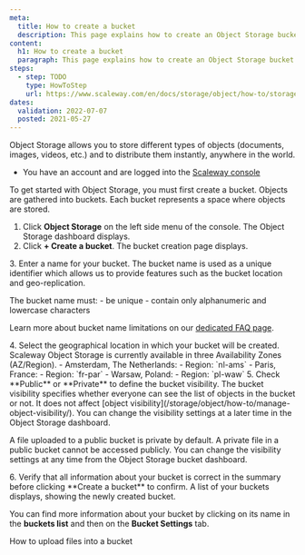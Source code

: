 ```yaml
---
meta:
  title: How to create a bucket
  description: This page explains how to create an Object Storage bucket.
content:
  h1: How to create a bucket
  paragraph: This page explains how to create an Object Storage bucket.
steps:
  - step: TODO
    type: HowToStep
    url: https://www.scaleway.com/en/docs/storage/object/how-to/storage/how-to/create-a-bucket/
dates:
  validation: 2022-07-07
  posted: 2021-05-27
---
```


Object Storage allows you to store different types of objects (documents, images, videos, etc.) and to distribute them instantly, anywhere in the world.

<Message type="requirement">

  - You have an account and are logged into the [Scaleway console](https://console.scaleway.com)

</Message>


To get started with Object Storage, you must first create a bucket. Objects are gathered into buckets. Each bucket represents a space where objects are stored.

1. Click **Object Storage** on the left side menu of the console. The Object Storage dashboard displays.
2. Click **+ Create a bucket**. The bucket creation page displays.
  <Lightbox src="scaleway-s3-main-page.webp" alt="" />
3. Enter a name for your bucket. The bucket name is used as a unique identifier which allows us to provide features such as the bucket location and geo-replication.
  <Message type="note">

  The bucket name must:
    - be unique 
    - contain only alphanumeric and lowercase characters

  Learn more about bucket name limitations on our [dedicated FAQ page](https://www.scaleway.com/en/faq/is-there-a-limitation-in-the-bucket-name/).

  </Message>
4. Select the geographical location in which your bucket will be created. Scaleway Object Storage is currently available in three Availability Zones (AZ/Region).
    - Amsterdam, The Netherlands: 
      - Region: `nl-ams`
    - Paris, France: 
      - Region: `fr-par`
    - Warsaw, Poland: 
      - Region: `pl-waw`
5. Check **Public** or **Private** to define the bucket visibility. The bucket visibility specifies whether everyone can see the list of objects in the bucket or not. It does not affect [object visibility](/storage/object/how-to/manage-object-visibility/). You can change the visibility settings at a later time in the Object Storage dashboard.
  <Message type="note">

  A file uploaded to a public bucket is private by default.
  A private file in a public bucket cannot be accessed publicly.
  You can change the visibility settings at any time from the Object Storage bucket dashboard.

  </Message>
6. Verify that all information about your bucket is correct in the summary before clicking **Create a bucket** to confirm. A list of your buckets displays, showing the newly created bucket.
  <Lightbox src="scaleway-bucket-list.webp" alt="" />

You can find more information about your bucket by clicking on its name in the **buckets list** and then on the **Bucket Settings** tab.

<Navigation title="See Also">
  <NextButton to="/storage/object/how-to/upload-files-into-a-bucket/">How to upload files into a bucket</NextButton>
</Navigation>

